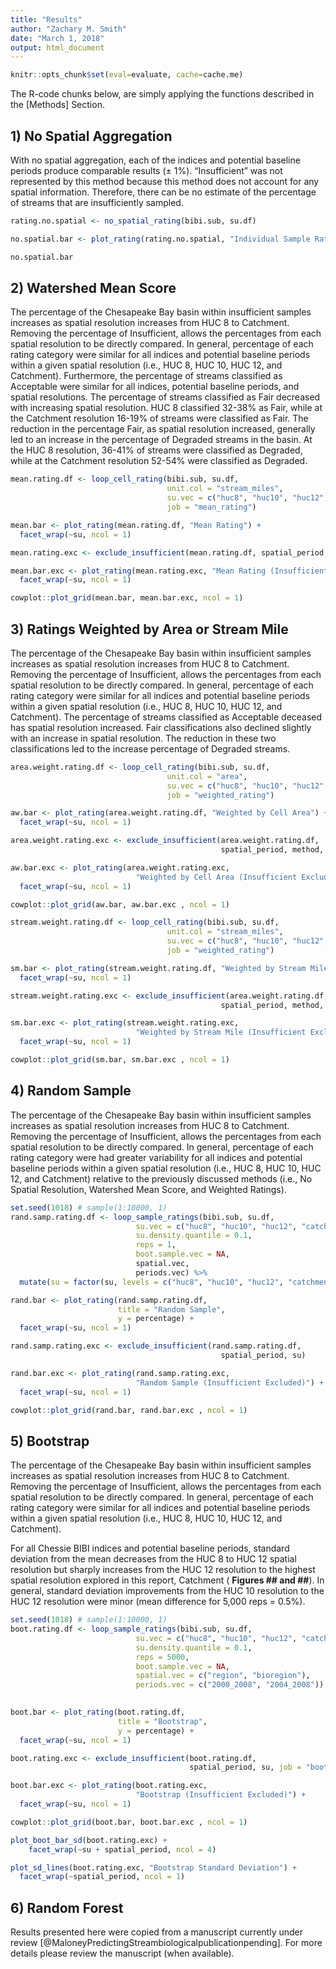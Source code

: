 ```yaml
---
title: "Results"
author: "Zachary M. Smith"
date: "March 1, 2018"
output: html_document
---
```


```r
knitr::opts_chunk$set(eval=evaluate, cache=cache.me)
```

The R-code chunks below, are simply applying the functions described in the [Methods] Section. 

## 1) No Spatial Aggregation

With no spatial aggregation, each of the indices and potential baseline periods produce comparable results (± 1%). "Insufficient" was not represented by this method because this method does not account for any spatial information. Therefore, there can be no estimate of the percentage of streams that are insufficiently sampled.
```r
rating.no.spatial <- no_spatial_rating(bibi.sub, su.df)

no.spatial.bar <- plot_rating(rating.no.spatial, "Individual Sample Ratings", group.col = NULL)

no.spatial.bar
```

## 2) Watershed Mean Score

The percentage of the Chesapeake Bay basin within insufficient samples increases as spatial resolution increases from HUC 8 to Catchment. Removing the percentage of Insufficient, allows the percentages from each spatial resolution to be directly compared. In general, percentage of each rating category were similar for all indices and potential baseline periods within a given spatial resolution (i.e., HUC 8, HUC 10, HUC 12, and Catchment). Furthermore, the percentage of streams classified as Acceptable were similar for all indices, potential baseline periods, and spatial resolutions. The percentage of streams classified as Fair decreased with increasing spatial resolution. HUC 8 classified 32-38% as Fair, while at the Catchment resolution 16-19% of streams were classified as Fair. The reduction in the percentage Fair, as spatial resolution increased, generally led to an increase in the percentage of Degraded streams in the basin. At the HUC 8 resolution, 36-41% of streams were classified as Degraded, while at the Catchment resolution 52-54% were classified as Degraded. 
```r
mean.rating.df <- loop_cell_rating(bibi.sub, su.df,
                                   unit.col = "stream_miles",
                                   su.vec = c("huc8", "huc10", "huc12", "catchment"),
                                   job = "mean_rating")

mean.bar <- plot_rating(mean.rating.df, "Mean Rating") +
  facet_wrap(~su, ncol = 1)
```

```r
mean.rating.exc <- exclude_insufficient(mean.rating.df, spatial_period, method, su)

mean.bar.exc <- plot_rating(mean.rating.exc, "Mean Rating (Insufficient Excluded)") +
  facet_wrap(~su, ncol = 1)
```

```r
cowplot::plot_grid(mean.bar, mean.bar.exc, ncol = 1)
```


## 3) Ratings Weighted by Area or Stream Mile

The percentage of the Chesapeake Bay basin within insufficient samples increases as spatial resolution increases from HUC 8 to Catchment. Removing the percentage of Insufficient, allows the percentages from each spatial resolution to be directly compared. In general, percentage of each rating category were similar for all indices and potential baseline periods within a given spatial resolution (i.e., HUC 8, HUC 10, HUC 12, and Catchment). The percentage of streams classified as Acceptable deceased has spatial resolution increased. Fair classifications also declined slightly with an increase in spatial resolution. The reduction in these two classifications led to the increase percentage of Degraded streams.
```r
area.weight.rating.df <- loop_cell_rating(bibi.sub, su.df,
                                   unit.col = "area",
                                   su.vec = c("huc8", "huc10", "huc12", "catchment"),
                                   job = "weighted_rating")

aw.bar <- plot_rating(area.weight.rating.df, "Weighted by Cell Area") +
  facet_wrap(~su, ncol = 1)
```

```r
area.weight.rating.exc <- exclude_insufficient(area.weight.rating.df,
                                               spatial_period, method, su)

aw.bar.exc <- plot_rating(area.weight.rating.exc,
                            "Weighted by Cell Area (Insufficient Excluded)") +
  facet_wrap(~su, ncol = 1)
```

```r
cowplot::plot_grid(aw.bar, aw.bar.exc , ncol = 1)
```

```r
stream.weight.rating.df <- loop_cell_rating(bibi.sub, su.df,
                                   unit.col = "stream_miles",
                                   su.vec = c("huc8", "huc10", "huc12", "catchment"),
                                   job = "weighted_rating")

sm.bar <- plot_rating(stream.weight.rating.df, "Weighted by Stream Mile") +
  facet_wrap(~su, ncol = 1)
```

```r
stream.weight.rating.exc <- exclude_insufficient(area.weight.rating.df,
                                               spatial_period, method, su)

sm.bar.exc <- plot_rating(stream.weight.rating.exc,
                            "Weighted by Stream Mile (Insufficient Excluded)") +
  facet_wrap(~su, ncol = 1)
```

```r
cowplot::plot_grid(sm.bar, sm.bar.exc , ncol = 1)
```

## 4) Random Sample

The percentage of the Chesapeake Bay basin within insufficient samples increases as spatial resolution increases from HUC 8 to Catchment. Removing the percentage of Insufficient, allows the percentages from each spatial resolution to be directly compared. In general, percentage of each rating category were had greater variability for all indices and potential baseline periods within a given spatial resolution (i.e., HUC 8, HUC 10, HUC 12, and Catchment) relative to the previously discussed methods (i.e., No Spatial Resolution, Watershed Mean Score, and Weighted Ratings). 
```r
set.seed(1018) # sample(1:10000, 1)
rand.samp.rating.df <- loop_sample_ratings(bibi.sub, su.df,
                            su.vec = c("huc8", "huc10", "huc12", "catchment"),
                            su.density.quantile = 0.1,
                            reps = 1,
                            boot.sample.vec = NA,
                            spatial.vec,
                            periods.vec) %>% 
  mutate(su = factor(su, levels = c("huc8", "huc10", "huc12", "catchment")))

rand.bar <- plot_rating(rand.samp.rating.df,
                        title = "Random Sample",
                        y = percentage) +
  facet_wrap(~su, ncol = 1)
```

```r
rand.samp.rating.exc <- exclude_insufficient(rand.samp.rating.df,
                                               spatial_period, su)

rand.bar.exc <- plot_rating(rand.samp.rating.exc,
                            "Random Sample (Insufficient Excluded)") +
  facet_wrap(~su, ncol = 1)
```

```r
cowplot::plot_grid(rand.bar, rand.bar.exc , ncol = 1)
```

## 5) Bootstrap

The percentage of the Chesapeake Bay basin within insufficient samples increases as spatial resolution increases from HUC 8 to Catchment. Removing the percentage of Insufficient, allows the percentages from each spatial resolution to be directly compared. In general, percentage of each rating category were similar for all indices and potential baseline periods within a given spatial resolution (i.e., HUC 8, HUC 10, HUC 12, and Catchment).

For all Chessie BIBI indices and potential baseline periods, standard deviation from the mean decreases from the HUC 8 to HUC 12 spatial resolution but sharply increases from the HUC 12 resolution to the highest spatial resolution explored in this report, Catchment ( __Figures ## and ##__). In general, standard deviation improvements from the HUC 10 resolution to the HUC 12 resolution were minor (mean difference for 5,000 reps = 0.5%).
```r
set.seed(1018) # sample(1:10000, 1)
boot.rating.df <- loop_sample_ratings(bibi.sub, su.df,
                            su.vec = c("huc8", "huc10", "huc12", "catchment"),
                            su.density.quantile = 0.1,
                            reps = 5000,
                            boot.sample.vec = NA,
                            spatial.vec = c("region", "bioregion"),
                            periods.vec = c("2000_2008", "2004_2008"))
  

boot.bar <- plot_rating(boot.rating.df,
                        title = "Bootstrap",
                        y = percentage) +
  facet_wrap(~su, ncol = 1)
```

```r
boot.rating.exc <- exclude_insufficient(boot.rating.df,
                                        spatial_period, su, job = "bootstrap")

boot.bar.exc <- plot_rating(boot.rating.exc,
                            "Bootstrap (Insufficient Excluded)") +
  facet_wrap(~su, ncol = 1) 
```

```r
cowplot::plot_grid(boot.bar, boot.bar.exc , ncol = 1)
```

```r
plot_boot_bar_sd(boot.rating.exc) +
    facet_wrap(~su + spatial_period, ncol = 4)
```

```r
plot_sd_lines(boot.rating.exc, "Bootstrap Standard Deviation") +
  facet_wrap(~spatial_period, ncol = 1)
```

## 6) Random Forest

Results presented here were copied from a manuscript currently under review [@MaloneyPredictingStreambiologicalpublicationpending]. For more details please review the manuscript (when available).


